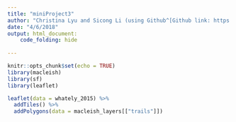 ```yaml
---
title: "miniProject3"
author: "Christina Lyu and Sicong Li (using Github^[Github link: https://github.com/ChristinaLyu/miniProject3.git])"
date: "4/6/2018"
output: html_document:
    code_folding: hide
  
---
```


```r
knitr::opts_chunk$set(echo = TRUE)
library(macleish)
library(sf)
library(leaflet)
```

```r
leaflet(data = whately_2015) %>%
  addTiles() %>%
  addPolygons(data = macleish_layers[["trails"]])  
```

